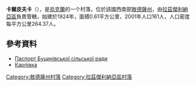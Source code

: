 {{coord|46|47|20|N|30|15|1|E|scale:30000|display=title}}
'''卡爾皮夫卡'''（{{lang-uk|Карпівка}}），是[[烏克蘭|烏克蘭]]的一个村落，位於該國西南部[[敖德薩州|敖德薩州]]，由[[拉茲傑利納亞區|拉茲傑利納亞區]]負責管轄，始建於1924年，面積0.61平方公里，2001年人口161人，人口密度每平方公里264.37人。

==參考資料==
*[http://rozdilna-rda.odessa.gov.ua/files/rozdilna-rda/files/PASPORT/bucenovka.pdf Паспорт Буцинівської сільської ради] {{Wayback|url=http://rozdilna-rda.odessa.gov.ua/files/rozdilna-rda/files/PASPORT/bucenovka.pdf |date=20201114103922 }}
*[http://w1.c1.rada.gov.ua/pls/z7502/A005?rf7571=23016 Карпівка]{{dead link|date=2017年11月 |bot=InternetArchiveBot |fix-attempted=yes }}

{{DEFAULTSORT:Карпівка}}
[[Category:敖德薩州村落|Category:敖德薩州村落]]
[[Category:拉茲傑利納亞區村落|Category:拉茲傑利納亞區村落]]
{{Odessa-geo-stub}}